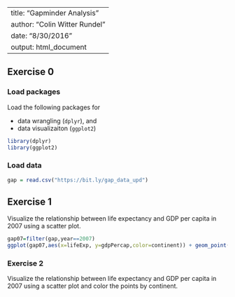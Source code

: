 
---
title: "Gapminder Analysis"
author: "Colin Witter Rundel"
date: "8/30/2016"
output: html_document
---

## Exercise 0

### Load packages

Load the following packages for 

- data wrangling (`dplyr`), and 
- data visualizaiton (`ggplot2`)

```r
library(dplyr)
library(ggplot2)
```

### Load data

```r
gap = read.csv("https://bit.ly/gap_data_upd")
```

## Exercise 1

Visualize the relationship between life expectancy and GDP per capita in 2007 using a scatter plot.

```r
gap07=filter(gap,year==2007)
ggplot(gap07,aes(x=lifeExp, y=gdpPercap,color=continent)) + geom_point()
```


### Exercise 2

Visualize the relationship between life expectancy and GDP per capita in 2007 using a scatter plot and color the points by continent.

```r

```

